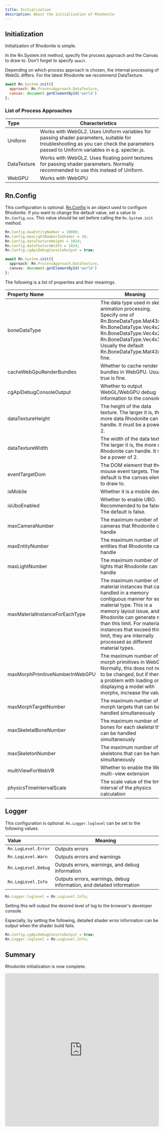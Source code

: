 ```yaml
---
title: Initialization
description: About the initialization of Rhodonite
---
```



<DocLayout>

## Initialization

Initialization of Rhodonite is simple.

In the Rn.System.init method, specify the process approach and the Canvas to draw to. Don't forget to specify `await`.

Depending on which process approach is chosen, the internal processing of WebGL differs.
For the latest Rhodonite we recommend DataTexture.

```javascript
await Rn.System.init({
  approach: Rn.ProcessApproach.DataTexture,
  canvas: document.getElementById('world')
};
```

### List of Process Approaches

| Type | Characteristics |
|:-----------|------------|
| Uniform | Works with WebGL2. Uses Uniform variables for passing shader parameters, suitable for troubleshooting as you can check the parameters passed to Uniform variables in e.g. specter.js. |
| DataTexture | Works with WebGL2. Uses floating point textures for passing shader parameters. Normally recommended to use this instead of Uniform. |
| WebGPU | Works with WebGPU |

## Rn.Config

This configuration is optional.
[Rn.Config](https://actnwit.github.io/RhodoniteTS/api/variables/default.Config.html) is an object used to configure Rhodonite.
If you want to change the default value, set a value to `Rn.Config.xxx`.
This value should be set before calling the `Rn.System.init` method.

```typescript
Rn.Config.maxEntityNumber = 10000;
Rn.Config.maxLightNumberInShader = 10;
Rn.Config.dataTextureHeight = 1024;
Rn.Config.dataTextureWidth = 1024;
Rn.Config.cgApiDebugConsoleOutput = true;

await Rn.System.init({
  approach: Rn.ProcessApproach.DataTexture,
  canvas: document.getElementById('world')
};
```

The following is a list of properties and their meanings.

| Property Name | Meaning |
|:-----------|------------|
| boneDataType | The data type used in skeletal animation processing. Specify one of Rn.BoneDataType.Mat43x1, Rn.BoneDataType.Vec4x2, Rn.BoneDataType.Vec4x2Old, Rn.BoneDataType.Vec4x1. Usually the default Rn.BoneDataType.Mat43x1 is fine. |
| cacheWebGpuRenderBundles | Whether to cache render bundles in WebGPU. Usually true is fine. |
| cgApiDebugConsoleOutput | Whether to output WebGL/WebGPU debug information to the console |
| dataTextureHeight | The height of the data texture. The larger it is, the more data Rhodonite can handle. It must be a power of 2. |
| dataTextureWidth | The width of the data texture. The larger it is, the more data Rhodonite can handle. It must be a power of 2. |
| eventTargetDom | The DOM element that the mouse event targets. The default is the canvas element to draw to. |
| isMobile | Whether it is a mobile device |
| isUboEnabled | Whether to enable UBO. Recommended to be false. The default is false. |
| maxCameraNumber | The maximum number of cameras that Rhodonite can handle |
| maxEntityNumber | The maximum number of entities that Rhodonite can handle |
| maxLightNumber | The maximum number of lights that Rhodonite can handle |
| maxMaterialInstanceForEachType | The maximum number of material instances that can be handled in a memory contiguous manner for each material type. This is a memory layout issue, and Rhodonite can generate more than this limit. For material instances that exceed this limit, they are internally processed as different material types. |
| maxMorphPrimitiveNumberInWebGPU | The maximum number of morph primitives in WebGPU. Normally, this does not need to be changed, but if there is a problem with loading or displaying a model with morphs, increase the value. |
| maxMorphTargetNumber | The maximum number of morph targets that can be handled simultaneously |
| maxSkeletalBoneNumber | The maximum number of bones for each skeletal that can be handled simultaneously |
| maxSkeletonNumber | The maximum number of skeletons that can be handled simultaneously |
| multiViewForWebVR | Whether to enable the WebVR multi-view extension |
| physicsTimeIntervalScale | The scale value of the time interval of the physics calculation |

## Logger

This configuration is optional.
`Rn.Logger.loglevel` can be set to the following values.

| Value | Meaning |
|:-----------|------------|
| `Rn.LogLevel.Error` | Outputs errors |
| `Rn.LogLevel.Warn` | Outputs errors and warnings |
| `Rn.LogLevel.Debug` | Outputs errors, warnings, and debug information |
| `Rn.LogLevel.Info` | Outputs errors, warnings, debug information, and detailed information |

```typescript
Rn.Logger.loglevel = Rn.LogLevel.Info;
```

Setting this will output the desired level of log to the browser's developer console.

Especially, by setting the following, detailed shader error information can be output when the shader build fails.

```typescript
Rn.Config.cgApiDebugConsoleOutput = true;
Rn.Logger.loglevel = Rn.LogLevel.Info;
```

## Summary

Rhodonite initialization is now complete.

<iframe src="https://codesandbox.io/embed/hg2z2f?view=preview&module=%2Fsrc%2Findex.ts&expanddevtools=1"
     style="width:100%; height: 500px; border:0; border-radius: 4px; overflow:hidden;"
     title="Rhodonite_example (Initialization)"
     allow="accelerometer; ambient-light-sensor; camera; encrypted-media; geolocation; gyroscope; hid; microphone; midi; payment; usb; vr; xr-spatial-tracking"
     sandbox="allow-forms allow-modals allow-popups allow-presentation allow-same-origin allow-scripts"
   ></iframe>

</DocLayout>
